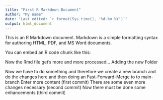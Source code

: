 ```yaml
---
title: "First R Markdown Document"
author: "My name"
date: "Last edited: `r format(Sys.time(), '%d.%m.%Y')`"
output: html_document
---
```


This is an R Markdown document. Markdown is a simple formatting syntax for authoring HTML, PDF, and MS Word documents.

You can embed an R code chunk like this:

Now the Rmd file get's more and more processed...
Adding the new Folder

Now we have to do something and therefore we create a new branch and do the changes here and then doing an
Fast-Forward-Merge to to main-branch
Enter more content (first commit)
There are some even more changes necessary (second commit)
Now there must be done some enhancements (third commit)
